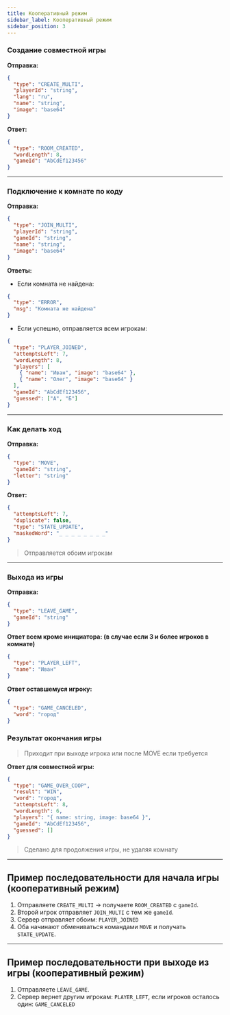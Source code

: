 ```yaml
---
title: Кооперативный режим
sidebar_label: Кооперативный режим
sidebar_position: 3
---
```

### Создание совместной игры
**Отправка:**
```json
{
  "type": "CREATE_MULTI",
  "playerId": "string",
  "lang": "ru",
  "name": "string",
  "image": "base64"
}
```

**Ответ:**
```json
{
  "type": "ROOM_CREATED",
  "wordLength": 8,
  "gameId": "AbCdEf123456"
}
```

---

### Подключение к комнате по коду
**Отправка:**
```json
{
  "type": "JOIN_MULTI",
  "playerId": "string",
  "gameId": "string",
  "name": "string",
  "image": "base64"
}
```

**Ответы:**
- Если комната не найдена:
```json
{
  "type": "ERROR",
  "msg": "Комната не найдена"
}
```
- Если успешно, отправляется всем игрокам:
```json
{
  "type": "PLAYER_JOINED",
  "attemptsLeft": 7,
  "wordLength": 8,
  "players": [
    { "name": "Иван", "image": "base64" },
    { "name": "Олег", "image": "base64" }
  ],
  "gameId": "AbCdEf123456",
  "guessed": ["А", "Б"]
}
```

---

### Как делать ход

**Отправка:**
```json
{
  "type": "MOVE",
  "gameId": "string",
  "letter": "string"
}
```

**Ответ:**
```json
{
  "attemptsLeft": 7,
  "duplicate": false,
  "type": "STATE_UPDATE",
  "maskedWord": "_ _ _ _ _ _ _ _"
}
```
> Отправляется обоим игрокам

---

### Выхода из игры
**Отправка:**
```json
{
  "type": "LEAVE_GAME",
  "gameId": "string"
}
```

**Ответ всем кроме инициатора: (в случае если 3 и более игроков в комнате)**
```json
{
  "type": "PLAYER_LEFT",
  "name": "Иван"
}
```

**Ответ оставшемуся игроку:**
```json
{
  "type": "GAME_CANCELED",
  "word": "город"
}
```

### Результат окончания игры
> Приходит при выходе игрока или после MOVE если требуется

**Ответ для совместной игры:**
```json
{
  "type": "GAME_OVER_COOP",
  "result": "WIN",
  "word": "город",
  "attemptsLeft": 8,
  "wordLength": 6,
  "players": "{ name: string, image: base64 }",
  "gameId": "AbCdEf123456",
  "guessed": []
}
```
> Сделано для продолжения игры, не удаляя комнату

---

## Пример последовательности для начала игры (кооперативный режим)

1. Отправляете `CREATE_MULTI` → получаете `ROOM_CREATED` с `gameId`.
2. Второй игрок отправляет `JOIN_MULTI` с тем же `gameId`.
3. Сервер отправляет обоим: `PLAYER_JOINED`
4. Оба начинают обмениваться командами `MOVE` и получать `STATE_UPDATE`.

---

## Пример последовательности при выходе из игры (кооперативный режим)

1. Отправляете `LEAVE_GAME`.
2. Сервер вернет другим игрокам: `PLAYER_LEFT`, если игроков осталось один: `GAME_CANCELED`
